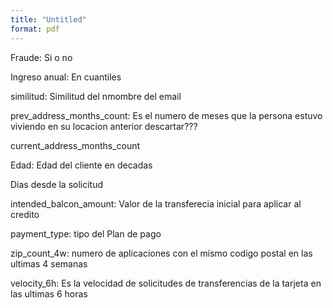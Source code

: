 ```yaml
---
title: "Untitled"
format: pdf
---
```


Fraude: Si o no

Ingreso anual: En cuantiles

similitud: Similitud del nmombre del email

prev_address_months_count: Es el numero de meses que la persona estuvo viviendo en su locacion anterior descartar???

current_address_months_count

Edad: Edad del cliente en decadas

Dias desde la solicitud

intended_balcon_amount: Valor de la transferecia inicial para aplicar al credito

payment_type: tipo del Plan de pago 

zip_count_4w: numero de aplicaciones con el mismo codigo postal en las ultimas 4 semanas

velocity_6h: Es la velocidad de solicitudes de transferencias de la tarjeta en las ultimas 6 horas

